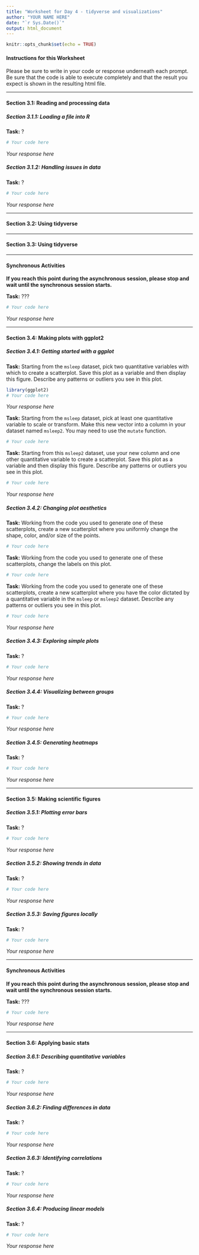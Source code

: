 ```yaml
---
title: "Worksheet for Day 4 - tidyverse and visualizations"
author: "YOUR NAME HERE"
date: "`r Sys.Date()`"
output: html_document
---
```


```r
knitr::opts_chunk$set(echo = TRUE)
```

#### Instructions for this Worksheet

Please be sure to write in your code or response underneath each prompt. Be sure that the code is able to execute completely and that the result you expect is shown in the resulting html file.

------

#### Section 3.1: Reading and processing data

##### Section 3.1.1: Loading a file into R

**Task:** ?

```r
# Your code here
```

*Your response here*

##### Section 3.1.2: Handling issues in data

**Task:** ?

```r
# Your code here
```

*Your response here*

------

#### Section 3.2: Using tidyverse

------

#### Section 3.3: Using tidyverse

------

#### Synchronous Activities

**If you reach this point during the asynchronous session, please stop and wait until the synchronous session starts.**

**Task:** ???

```r
# Your code here
```

*Your response here*

------

#### Section 3.4: Making plots with ggplot2

##### Section 3.4.1: Getting started with a ggplot

**Task:** Starting from the `msleep` dataset, pick two quantitative variables with which to create a scatterplot. Save this plot as a variable and then display this figure. Describe any patterns or outliers you see in this plot.

```r
library(ggplot2)
# Your code here
```

*Your response here*

**Task:** Starting from the `msleep` dataset, pick at least one quantitative variable to scale or transform. Make this new vector into a column in your dataset named `msleep2`. You may need to use the `mutate` function.

```r
# Your code here
```

**Task:** Starting from this `msleep2` dataset, use your new column and one other quantitative variable to create a scatterplot. Save this plot as a variable and then display this figure. Describe any patterns or outliers you see in this plot.

```r
# Your code here
```

*Your response here*


##### Section 3.4.2: Changing plot aesthetics

**Task:** Working from the code you used to generate one of these scatterplots, create a new scatterplot where you uniformly change the shape, color, and/or size of the points.

```r
# Your code here
```

**Task:** Working from the code you used to generate one of these scatterplots, change the labels on this plot.

```r
# Your code here
```

**Task:** Working from the code you used to generate one of these scatterplots, create a new scatterplot where you have the color dictated by a quantitative variable in the `msleep` or `msleep2` dataset. Describe any patterns or outliers you see in this plot.

```r
# Your code here
```

*Your response here*


##### Section 3.4.3: Exploring simple plots

**Task:** ?

```r
# Your code here
```

*Your response here*

##### Section 3.4.4: Visualizing between groups

**Task:** ?

```r
# Your code here
```

*Your response here*

##### Section 3.4.5: Generating heatmaps

**Task:** ?

```r
# Your code here
```

*Your response here*

------

#### Section 3.5: Making scientific figures

##### Section 3.5.1: Plotting error bars

**Task:** ?

```r
# Your code here
```

*Your response here*

##### Section 3.5.2: Showing trends in data

**Task:** ?

```r
# Your code here
```

*Your response here*

##### Section 3.5.3: Saving figures locally

**Task:** ?

```r
# Your code here
```

*Your response here*

------

#### Synchronous Activities

**If you reach this point during the asynchronous session, please stop and wait until the synchronous session starts.**

**Task:** ???

```r
# Your code here
```

*Your response here*

------

#### Section 3.6: Applying basic stats

##### Section 3.6.1: Describing quantitative variables

**Task:** ?

```r
# Your code here
```

*Your response here*

##### Section 3.6.2: Finding differences in data

**Task:** ?

```r
# Your code here
```

*Your response here*

##### Section 3.6.3: Identifying correlations

**Task:** ?

```r
# Your code here
```

*Your response here*

##### Section 3.6.4: Producing linear models

**Task:** ?

```r
# Your code here
```

*Your response here*
